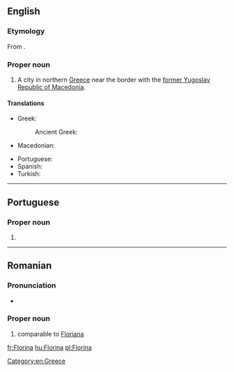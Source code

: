 {{also|Flórina}}
==English==
{{wikipedia}}

===Etymology===
From {{etyl|el|en}} {{m|el|Φλώρινα}}.

===Proper noun===
{{en-prop}}

# A city in northern [[Greece]] near the border with the [[former Yugoslav Republic of Macedonia]].

====Translations====
{{trans-top|city in Greece}}
* Greek: {{t+|el|Φλώρινα}}
*: Ancient Greek: {{t|grc|Χλέρινον}}
* Macedonian: {{t|mk|Лерин}}
{{trans-mid}}
* Portuguese: {{t|pt|Florina|f}}
* Spanish: {{t|es|Flórina|f}}
* Turkish: {{t|tr|Florina}}
{{trans-bottom}}

[[Category:en:Greece]]

----

==Portuguese==

===Proper noun===
{{pt-proper noun|f}}

# {{place|pt|town/and/regional unit|r/West Macedonia|c/Greece|t1=Florina}}

----

==Romanian==

===Pronunciation===
* {{IPA|[floˈri.na]|lang=ro}}

===Proper noun===
{{ro-name|gend=f|gd=Florinei|m=Florin}}

# {{given name|female|lang=ro}} comparable to [[Floriana]]

[[fr:Florina]]
[[hu:Florina]]
[[pl:Florina]]